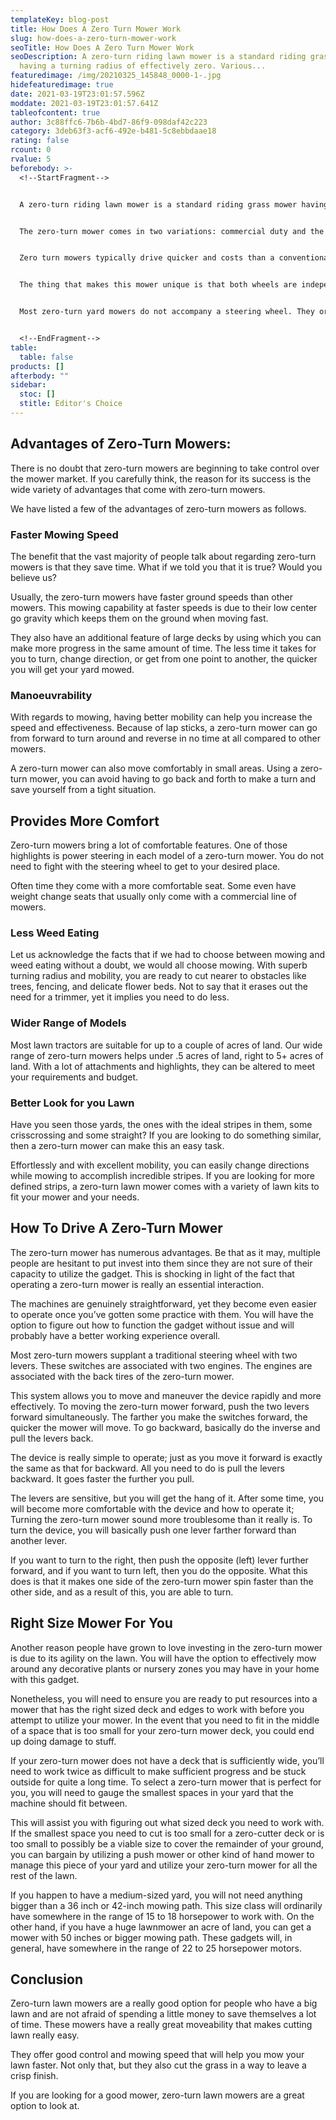 ```yaml
---
templateKey: blog-post
title: How Does A Zero Turn Mower Work
slug: how-does-a-zero-turn-mower-work
seoTitle: How Does A Zero Turn Mower Work
seoDescription: A zero-turn riding lawn mower is a standard riding grass mower
  having a turning radius of effectively zero. Various...
featuredimage: /img/20210325_145848_0000-1-.jpg
hidefeaturedimage: true
date: 2021-03-19T23:01:57.596Z
moddate: 2021-03-19T23:01:57.641Z
tableofcontent: true
author: 3c88ffc6-7b6b-4bd7-86f9-098daf42c223
category: 3deb63f3-acf6-492e-b481-5c8ebbdaae18
rating: false
rcount: 0
rvalue: 5
beforebody: >-
  <!--StartFragment-->


  A zero-turn riding lawn mower is a standard riding grass mower having a turning radius of effectively zero. Various brands and models accomplish this in many different ways; however, each drive wheel’s hydraulic speed control is the most widely recognized technique.


  The zero-turn mower comes in two variations: commercial duty and the other is for homeowners. The two different models have different speeds of cutting, the type of fuel they use, and obviously, the price is also different.


  Zero turn mowers typically drive quicker and costs than a conventional sized mower of the same size and have steerable front wheels. The wheels of a zero-turn mower have two independent motors and are controlled by these motors.


  The thing that makes this mower unique is that both wheels are independent one can move forward while the other can move in reverse. This specialty is where it gets the name zero-turn mower as it can turn in a zero-degree span. The operator has complete control over the wheels and can make the wheels move in a similar or different direction.


  Most zero-turn yard mowers do not accompany a steering wheel. They ordinarily have two levers that control the two motors associated with each back tire; this makes it simple to drive a zero-turn lawnmower.


  <!--EndFragment-->
table:
  table: false
products: []
afterbody: ""
sidebar:
  stoc: []
  stitle: Editor's Choice
---
```

<!--StartFragment-->

## Advantages of Zero-Turn Mowers:

There is no doubt that zero-turn mowers are beginning to take control over the mower market. If you carefully think, the reason for its success is the wide variety of advantages that come with zero-turn mowers.

We have listed a few of the advantages of zero-turn mowers as follows.

### Faster Mowing Speed

The benefit that the vast majority of people talk about regarding zero-turn mowers is that they save time. What if we told you that it is true? Would you believe us?

Usually, the zero-turn mowers have faster ground speeds than other mowers. This mowing capability at faster speeds is due to their low center go gravity which keeps them on the ground when moving fast.

They also have an additional feature of large decks by using which you can make more progress in the same amount of time. The less time it takes for you to turn, change direction, or get from one point to another, the quicker you will get your yard mowed.

### Manoeuvrability

With regards to mowing, having better mobility can help you increase the speed and effectiveness. Because of lap sticks, a zero-turn mower can go from forward to turn around and reverse in no time at all compared to other mowers.

A zero-turn mower can also move comfortably in small areas. Using a zero-turn mower, you can avoid having to go back and forth to make a turn and save yourself from a tight situation.

## Provides More Comfort

Zero-turn mowers bring a lot of comfortable features. One of those highlights is power steering in each model of a zero-turn mower. You do not need to fight with the steering wheel to get to your desired place.

Often time they come with a more comfortable seat. Some even have weight change seats that usually only come with a commercial line of mowers.

### Less Weed Eating

Let us acknowledge the facts that if we had to choose between mowing and weed eating without a doubt, we would all choose mowing. With superb turning radius and mobility, you are ready to cut nearer to obstacles like trees, fencing, and delicate flower beds. Not to say that it erases out the need for a trimmer, yet it implies you need to do less.

### Wider Range of Models

Most lawn tractors are suitable for up to a couple of acres of land. Our wide range of zero-turn mowers helps under .5 acres of land, right to 5+ acres of land. With a lot of attachments and highlights, they can be altered to meet your requirements and budget.

### Better Look for you Lawn

Have you seen those yards, the ones with the ideal stripes in them, some crisscrossing and some straight? If you are looking to do something similar, then a zero-turn mower can make this an easy task.

Effortlessly and with excellent mobility, you can easily change directions while mowing to accomplish incredible stripes. If you are looking for more defined strips, a zero-turn lawn mower comes with a variety of lawn kits to fit your mower and your needs.

## How To Drive A Zero-Turn Mower

The zero-turn mower has numerous advantages. Be that as it may, multiple people are hesitant to put invest into them since they are not sure of their capacity to utilize the gadget. This is shocking in light of the fact that operating a zero-turn mower is really an essential interaction.

The machines are genuinely straightforward, yet they become even easier to operate once you’ve gotten some practice with them. You will have the option to figure out how to function the gadget without issue and will probably have a better working experience overall.

Most zero-turn mowers supplant a traditional steering wheel with two levers. These switches are associated with two engines. The engines are associated with the back tires of the zero-turn mower.

This system allows you to move and maneuver the device rapidly and more effectively. To moving the zero-turn mower forward, push the two levers forward simultaneously. The farther you make the switches forward, the quicker the mower will move. To go backward, basically do the inverse and pull the levers back.

The device is really simple to operate; just as you move it forward is exactly the same as that for backward. All you need to do is pull the levers backward. It goes faster the further you pull.

The levers are sensitive, but you will get the hang of it. After some time, you will become more comfortable with the device and how to operate it; Turning the zero-turn mower sound more troublesome than it really is. To turn the device, you will basically push one lever farther forward than another lever.

If you want to turn to the right, then push the opposite (left) lever further forward, and if you want to turn left, then you do the opposite. What this does is that it makes one side of the zero-turn mower spin faster than the other side, and as a result of this, you are able to turn.

## Right Size Mower For You

Another reason people have grown to love investing in the zero-turn mower is due to its agility on the lawn. You will have the option to effectively mow around any decorative plants or nursery zones you may have in your home with this gadget.

Nonetheless, you will need to ensure you are ready to put resources into a mower that has the right sized deck and edges to work with before you attempt to utilize your mower. In the event that you need to fit in the middle of a space that is too small for your zero-turn mower deck, you could end up doing damage to stuff.

If your zero-turn mower does not have a deck that is sufficiently wide, you’ll need to work twice as difficult to make sufficient progress and be stuck outside for quite a long time. To select a zero-turn mower that is perfect for you, you will need to gauge the smallest spaces in your yard that the machine should fit between.

This will assist you with figuring out what sized deck you need to work with. If the smallest space you need to cut is too small for a zero-cutter deck or is too small to possibly be a viable size to cover the remainder of your ground, you can bargain by utilizing a push mower or other kind of hand mower to manage this piece of your yard and utilize your zero-turn mower for all the rest of the lawn.

If you happen to have a medium-sized yard, you will not need anything bigger than a 36 inch or 42-inch mowing path. This size class will ordinarily have somewhere in the range of 15 to 18 horsepower to work with. On the other hand, if you have a huge lawnmower an acre of land, you can get a mower with 50 inches or bigger mowing path. These gadgets will, in general, have somewhere in the range of 22 to 25 horsepower motors.

## Conclusion

Zero-turn lawn mowers are a really good option for people who have a big lawn and are not afraid of spending a little money to save themselves a lot of time. These mowers have a really great moveability that makes cutting lawn really easy.

They offer good control and mowing speed that will help you mow your lawn faster. Not only that, but they also cut the grass in a way to leave a crisp finish.

If you are looking for a good mower, zero-turn lawn mowers are a great option to look at.

<!--EndFragment-->